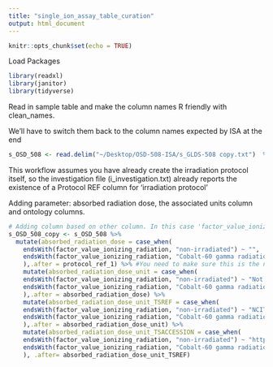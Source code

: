 ```yaml
---
title: "single_ion_assay_table_curation"
output: html_document
---
```


```r
knitr::opts_chunk$set(echo = TRUE)
```

Load Packages
```r

library(readxl)
library(janitor)
library(tidyverse)

```

Read in sample table and make the column names R friendly with clean_names. 

We'll have to switch them back to the column names expected by ISA at the end
```r


s_OSD_508 <- read.delim("~/Desktop/OSD-508-ISA/s_GLDS-508 copy.txt")  %>% clean_names()


```

This workflow assumes you have already create the irradiation protocol itself, so the investigation file (i_investigation.txt) already reports the existence of a Protocol REF column for 'irradiation protocol'

Adding parameter: absorbed radiation dose, the associated units column and ontology columns.
```r

# Adding column based on other column. In this case 'factor_value_ionizing_radiation' is the existing column we are using as a key. The new parameters are the names after mutate()
s_OSD_508_copy <- s_OSD_508 %>%
  mutate(absorbed_radiation_dose = case_when(
    endsWith(factor_value_ionizing_radiation, "non-irradiated") ~ "",
    endsWith(factor_value_ionizing_radiation, "Cobalt-60 gamma radiation") ~ "100"
    ),.after = protocol_ref_1) %>% #You need to make sure this is the name of your column that contains 'irradiation protocol' or this code chunk will put your new parameters in the wrong place
    mutate(absorbed_radiation_dose_unit = case_when(
    endsWith(factor_value_ionizing_radiation, "non-irradiated") ~ "Not Applicable",
    endsWith(factor_value_ionizing_radiation, "Cobalt-60 gamma radiation") ~ "gray"
    ),.after = absorbed_radiation_dose) %>%
    mutate(absorbed_radiation_dose_unit_TSREF = case_when(
    endsWith(factor_value_ionizing_radiation, "non-irradiated") ~ "NCIT",
    endsWith(factor_value_ionizing_radiation, "Cobalt-60 gamma radiation") ~ "UO"
    ),.after = absorbed_radiation_dose_unit) %>%
    mutate(absorbed_radiation_dose_unit_TSACCESSION = case_when(
    endsWith(factor_value_ionizing_radiation, "non-irradiated") ~ "http://ncicb.nci.nih.gov/xml/owl/EVS/Thesaurus.owl#C48660",
    endsWith(factor_value_ionizing_radiation, "Cobalt-60 gamma radiation") ~ "http://purl.obolibrary.org/obo/UO_0000134"
    ), .after= absorbed_radiation_dose_unit_TSREF)


```



